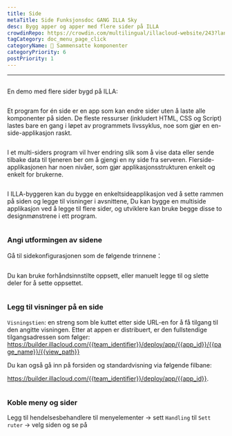 ```yaml
---
title: Side
metaTitle: Side Funksjonsdoc GANG ILLA Sky
desc: Bygg apper og apper med flere sider på ILLA
crowdinRepo: https://crowdin.com/multilingual/illacloud-website/243?languages=no&filter=basic&value=0
tagCategory: doc_menu_page_click
categoryName: 🧬 Sammensatte komponenter
categoryPriority: 6
postPriority: 1
---
```


* * *

## <h2 hidden>Side</h2>

En demo med flere sider bygd på ILLA: 

<img src='https://cdn.illacloud.com/official-website/img/docs/assemble/page1.gif' alt="" />

Et program for én side er en app som kan endre sider uten å laste alle komponenter på siden. De fleste ressurser (inkludert HTML, CSS og Script) lastes bare en gang i løpet av programmets livssyklus, noe som gjør en en-side-applikasjon raskt.

<img src='https://cdn.illacloud.com/official-website/img/docs/assemble/page2.png' alt="" />

I et multi-siders program vil hver endring slik som å vise data eller sende tilbake data til tjeneren ber om å gjengi en ny side fra serveren. Flerside-applikasjonen har noen nivåer, som gjør applikasjonsstrukturen enkelt og enkelt for brukerne.

<img src='https://cdn.illacloud.com/official-website/img/docs/assemble/page3.png' alt="" />

I ILLA-byggeren kan du bygge en enkeltsideapplikasjon ved å sette rammen på siden og legge til visninger i avsnittene, Du kan bygge en multiside applikasjon ved å legge til flere sider, og utviklere kan bruke begge disse to designmønstrene i ett program.

<img src='https://cdn.illacloud.com/official-website/img/docs/assemble/page4.png' alt="" />

### Angi utformingen av sidene

Gå til sidekonfigurasjonen som de følgende trinnene：

<img src='https://cdn.illacloud.com/official-website/img/docs/assemble/page5.png' alt="" />

Du kan bruke forhåndsinnstilte oppsett, eller manuelt legge til og slette deler for å sette oppsettet. 

<img src='https://cdn.illacloud.com/official-website/img/docs/assemble/page6.gif' alt="" />

### Legg til visninger på en side

`Visningstien`: en streng som ble kuttet etter side URL-en for å få tilgang til den angitte visningen. Etter at appen er distribuert, er den fullstendige tilgangsadressen som følger: https://builder.illacloud.com/{{team_identifier}}/deploy/app/{{app_id}}/{{page_name}}/{{view_path}}

Du kan også gå inn på forsiden og standardvisning via følgende filbane:

https://builder.illacloud.com/{{team_identifier}}/deploy/app/{{app_id}}. 

<img src='https://cdn.illacloud.com/official-website/img/docs/assemble/page7.png' alt="" />

### Koble meny og sider

Legg til hendelsesbehandlere til menyelementer → sett `Handling` til `Sett ruter` → velg siden og se på

<img src='https://cdn.illacloud.com/official-website/img/docs/assemble/page8.gif' alt="" />
